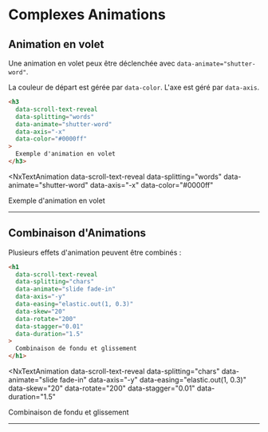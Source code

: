 # Complexes Animations


## Animation en volet

Une animation en volet peux être déclenchée avec `data-animate="shutter-word"`.

La couleur de départ est gérée par `data-color`. L'axe est géré par `data-axis`.
```html
<h3 
  data-scroll-text-reveal 
  data-splitting="words" 
  data-animate="shutter-word" 
  data-axis="-x" 
  data-color="#0000ff"
>
  Exemple d'animation en volet
</h3>
```

<NxTextAnimation 
  data-scroll-text-reveal 
  data-splitting="words" 
  data-animate="shutter-word" 
  data-axis="-x" 
  data-color="#0000ff"
>
  Exemple d'animation en volet
</NxTextAnimation>

---

## Combinaison d'Animations

Plusieurs effets d'animation peuvent être combinés :

```html
<h1 
  data-scroll-text-reveal 
  data-splitting="chars"
  data-animate="slide fade-in"
  data-axis="-y"
  data-easing="elastic.out(1, 0.3)"
  data-skew="20"
  data-rotate="200"
  data-stagger="0.01" 
  data-duration="1.5"
>
  Combinaison de fondu et glissement
</h1>
```

<NxTextAnimation 
  data-scroll-text-reveal 
  data-splitting="chars"
  data-animate="slide fade-in"
  data-axis="-y"
  data-easing="elastic.out(1, 0.3)"
  data-skew="20"
  data-rotate="200"
  data-stagger="0.01" 
  data-duration="1.5"
>
  Combinaison de fondu et glissement
</NxTextAnimation>

---
